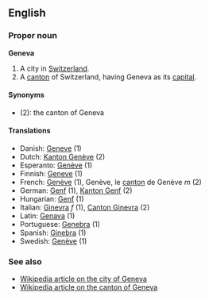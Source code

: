 ==English==
===Proper noun===
'''Geneva'''

#A city in [[Switzerland]].
#A [[canton]] of Switzerland, having Geneva as its [[capital]].

====Synonyms====
*(2): the canton of Geneva

====Translations====
*Danish: [[Geneve]] (1)
*Dutch: [[Kanton Genève]] (2)
*Esperanto: [[Genève]] (1)
*Finnish: [[Geneve]] (1)
*French: [[Genève]] (1), Genève, le [[canton#French|canton]] de Genève ''m'' (2)
*German: [[Genf]] (1), [[Kanton Genf]] (2)
*Hungarian: [[Genf]] (1)
*Italian: [[Ginevra]] ''f'' (1), [[Canton Ginevra]] (2)
*Latin: [[Genava]] (1)
*Portuguese: [[Genebra]] (1)
*Spanish: [[Ginebra]] (1)
*Swedish: [[Genève]] (1)

===See also===
*[[en:Geneva|Wikipedia article on the city of Geneva]]
*[[en:Canton_of_Geneva|Wikipedia article on the canton of Geneva]]
